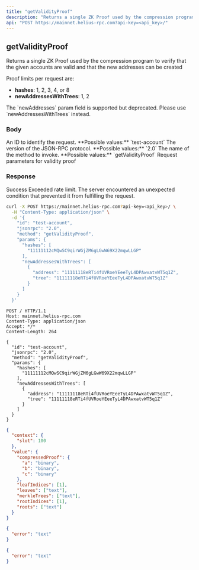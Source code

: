```yaml
---
title: "getValidityProof"
description: "Returns a single ZK Proof used by the compression program to verify that the given accounts are valid and that the new addresses can be created"
api: "POST https://mainnet.helius-rpc.com?api-key=<api_key>/"
---
```


## getValidityProof

Returns a single ZK Proof used by the compression program to verify that the given accounts are valid and that the new addresses can be created

Proof limits per request are:

- **hashes**: 1, 2, 3, 4, or 8
- **newAddressesWithTrees**: 1, 2

<Info>
  The `newAddresses` param field is supported but deprecated. Please use
  `newAddressesWithTrees` instead.
</Info>

### Body

<ParamField body="id" type="string" required>
  An ID to identify the request. **Possible values:** `test-account`
</ParamField>

<ParamField body="jsonrpc" type="string" required>
  The version of the JSON-RPC protocol. **Possible values:** `2.0`
</ParamField>

<ParamField body="method" type="string" required>
  The name of the method to invoke. **Possible values:** `getValidityProof`
</ParamField>

<ParamField body="params" type="object" required>
  Request parameters for validity proof
</ParamField>

### Response

<ResponseField name="200" type="object">
  Success
  <Expandable title="Response">
    <ResponseField name="context" type="object" />
    <ResponseField name="value" type="object" />
  </Expandable>
</ResponseField>

<ResponseField name="429" type="object">
  Exceeded rate limit.
  <Expandable title="Response">
    <ResponseField name="error" type="string" />
  </Expandable>
</ResponseField>

<ResponseField name="500" type="object">
  The server encountered an unexpected condition that prevented it from
  fulfilling the request.
  <Expandable title="Response">
    <ResponseField name="error" type="string" />
  </Expandable>
</ResponseField>

<RequestExample>

```bash cURL
curl -X POST https://mainnet.helius-rpc.com?api-key=<api_key>/ \
  -H "Content-Type: application/json" \
  -d '{
    "id": "test-account",
    "jsonrpc": "2.0",
    "method": "getValidityProof",
    "params": {
      "hashes": [
        "11111112cMQwSC9qirWGjZM6gLGwW69X22mqwLLGP"
      ],
      "newAddressesWithTrees": [
        {
          "address": "11111118eRTi4fUVRoeYEeeTyL4DPAwxatvWT5q1Z",
          "tree": "11111118eRTi4fUVRoeYEeeTyL4DPAwxatvWT5q1Z"
        }
      ]
    }
  }'
```

```http HTTP
POST / HTTP/1.1
Host: mainnet.helius-rpc.com
Content-Type: application/json
Accept: */*
Content-Length: 264

{
  "id": "test-account",
  "jsonrpc": "2.0",
  "method": "getValidityProof",
  "params": {
    "hashes": [
      "11111112cMQwSC9qirWGjZM6gLGwW69X22mqwLLGP"
    ],
    "newAddressesWithTrees": [
      {
        "address": "11111118eRTi4fUVRoeYEeeTyL4DPAwxatvWT5q1Z",
        "tree": "11111118eRTi4fUVRoeYEeeTyL4DPAwxatvWT5q1Z"
      }
    ]
  }
}
```

</RequestExample>

<ResponseExample>

```json 200 Success
{
  "context": {
    "slot": 100
  },
  "value": {
    "compressedProof": {
      "a": "binary",
      "b": "binary",
      "c": "binary"
    },
    "leafIndices": [1],
    "leaves": ["text"],
    "merkleTrees": ["text"],
    "rootIndices": [1],
    "roots": ["text"]
  }
}
```

```json 429 Exceeded rate limit
{
  "error": "text"
}
```

```json 500 Server Error
{
  "error": "text"
}
```

</ResponseExample>
